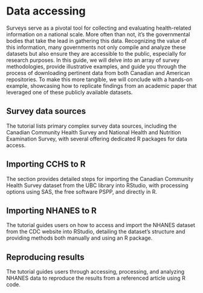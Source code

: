 # Data accessing {#access00}

Surveys serve as a pivotal tool for collecting and evaluating health-related information on a national scale. More often than not, it's the governmental bodies that take the lead in gathering this data. Recognizing the value of this information, many governments not only compile and analyze these datasets but also ensure they are accessible to the public, especially for research purposes. In this guide, we will delve into an array of survey methodologies, provide illustrative examples, and guide you through the process of downloading pertinent data from both Canadian and American repositories. To make this more tangible, we will conclude with a hands-on example, showcasing how to replicate findings from an academic paper that leveraged one of these publicly available datasets.

## Survey data sources

The tutorial lists primary complex survey data sources, including the Canadian Community Health Survey and National Health and Nutrition Examination Survey, with several offering dedicated R packages for data access.

## Importing CCHS to R

The section provides detailed steps for importing the Canadian Community Health Survey dataset from the UBC library into RStudio, with processing options using SAS, the free software PSPP, and directly in R.

## Importing NHANES to R

The tutorial guides users on how to access and import the NHANES dataset from the CDC website into RStudio, detailing the dataset's structure and providing methods both manually and using an R package.

## Reproducing results

The tutorial guides users through accessing, processing, and analyzing NHANES data to reproduce the results from a referenced article using R code.
